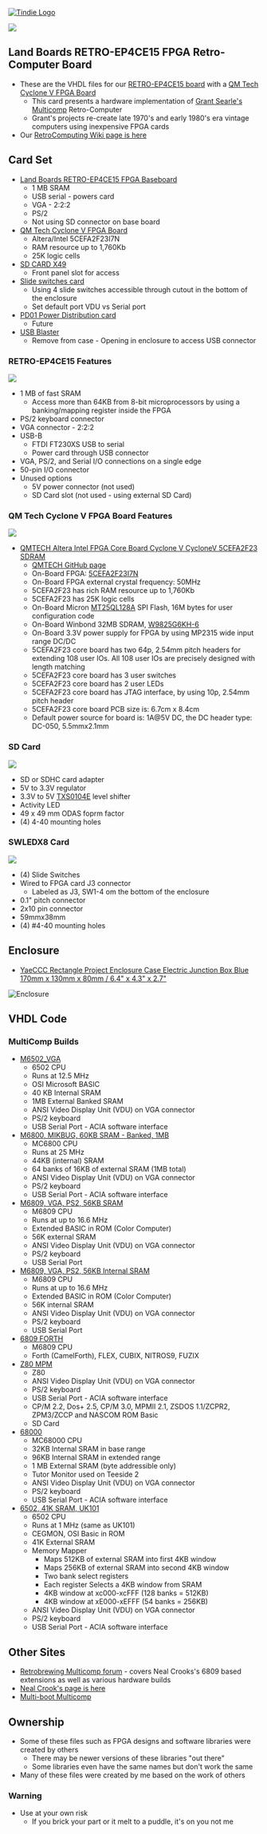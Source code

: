 <a href="https://www.tindie.com/products/land_boards/retrocomputer-fpga-card-pcb-only/" >
<img src="http://land-boards.com/tindie/tindie-larges-v2.png" alt="Tindie Logo">
</img></a> 

<img src="http://land-boards.com/blwiki/images/0/08/RETROEP4CE15_REV4_EDGEVIEW-720PX.jpg"></img>

== Land Boards RETRO-EP4CE15 FPGA Retro-Computer Board ==

* These are the VHDL files for our [http://land-boards.com/blwiki/index.php?title=RETRO-EP4CE15 RETRO-EP4CE15 board] with a [http://land-boards.com/blwiki/index.php?title=QM_Tech_Cyclone_V_FPGA_Board QM Tech Cyclone V FPGA Board]
** This card presents a hardware implementation of [http://www.searle.wales Grant Searle's Multicomp] Retro-Computer
** Grant's projects re-create late 1970's and early 1980's era vintage computers using inexpensive FPGA cards
* Our [http://land-boards.com/blwiki/index.php?title=RetroComputers RetroComputing Wiki page is here]

== Card Set ==

* [http://land-boards.com/blwiki/index.php?title=RETRO-EP4CE15 Land Boards RETRO-EP4CE15 FPGA Baseboard]
** 1 MB SRAM
** USB serial - powers card
** VGA - 2:2:2
** PS/2
** Not using SD connector on base board
* [http://land-boards.com/blwiki/index.php?title=QM_Tech_Cyclone_V_FPGA_Board QM Tech Cyclone V FPGA Board]
** Altera/Intel 5CEFA2F23I7N
** RAM resource up to 1,760Kb
** 25K logic cells
* [http://land-boards.com/blwiki/index.php?title=SD_CARD_X49 SD CARD X49]
** Front panel slot for access
* [http://land-boards.com/blwiki/index.php?title=SWLEDX8 Slide switches card]
** Using 4 slide switches accessible through cutout in the bottom of the enclosure
** Set default port VDU vs Serial port
* [http://land-boards.com/blwiki/index.php?title=PD01 PD01 Power Distribution card]
** Future
* [https://www.ebay.com/sch/i.html?_odkw=usb+blaster&_sop=15&LH_BIN=1&LH_FS=1&_osacat=0&_from=R40&_trksid=p2045573.m570.l1311.R2.TR6.TRC1.A0.H1.TRS1&_nkw=usb+blaster+altera&_sacat=0 USB Blaster]
** Remove from case - Opening in enclosure to access USB connector

=== RETRO-EP4CE15 Features ===

<img src="http://land-boards.com/blwiki/images/8/8d/P1473-720px.jpg"></img>

* 1 MB of fast SRAM
** Access more than 64KB from 8-bit microprocessors by using a banking/mapping register inside the FPGA
* PS/2 keyboard connector
* VGA connector - 2:2:2
* USB-B
** FTDI FT230XS USB to serial
** Power card through USB connector
* VGA, PS/2, and Serial I/O connections on a single edge
* 50-pin I/O connector
* Unused options
** 5V power connector (not used)
** SD Card slot (not used - using external SD Card)
	
=== QM Tech Cyclone V FPGA Board Features ===

<img src="http://land-boards.com/blwiki/images/b/b4/QMTECH_5CEFA2F23_Datasheet_CCA_Pic.PNG"></img>

* [https://www.aliexpress.com/item/1000006622149.html?spm=a2g0s.9042311.0.0.3e1f4c4dZLO3HX QMTECH Altera Intel FPGA Core Board Cyclone V CycloneV 5CEFA2F23 SDRAM]
** [https://github.com/ChinaQMTECH/CYCLONE_IV_EP4CE15 QMTECH GitHub page]
** On-Board FPGA: [https://www.mouser.com/ProductDetail/Intel-Altera/5CEFA2F23I7N?qs=w%252BhYR4jzwbaH%2F206ysv4kw%3D%3D 5CEFA2F23I7N]
** On-Board FPGA external crystal frequency: 50MHz
** 5CEFA2F23 has rich RAM resource up to 1,760Kb
** 5CEFA2F23 has 25K logic cells
** On-Board Micron [https://www.mouser.com/ProductDetail/Micron/MT25QL128ABB8ESF-0AUT?qs=wUXugUrL1qwVHvCLqhzg7w%3D%3D MT25QL128A] SPI Flash, 16M bytes for user configuration code
** On-Board Winbond 32MB SDRAM, [https://www.mouser.com/ProductDetail/Winbond/W9825G6KH-6?qs=qSfuJ%252Bfl%2Fd4uj%2FIr3zKOng%3D%3D W9825G6KH-6]
** On-Board 3.3V power supply for FPGA by using MP2315 wide input range DC/DC
** 5CEFA2F23 core board has two 64p, 2.54mm pitch headers for extending 108 user IOs. All 108 user IOs are precisely designed with length matching
** 5CEFA2F23 core board has 3 user switches
** 5CEFA2F23 core board has 2 user LEDs
** 5CEFA2F23 core board has JTAG interface, by using 10p, 2.54mm pitch header
** 5CEFA2F23 core board PCB size is: 6.7cm x 8.4cm
** Default power source for board is: 1A@5V DC, the DC header type: DC-050, 5.5mmx2.1mm

=== SD Card ===

<img src="http://land-boards.com/blwiki/images/e/ea/SDCARDX49_P935_cropped-512px.jpg"></img></a> 

* SD or SDHC card adapter
* 5V to 3.3V regulator
* 3.3V to 5V [https://www.ti.com/lit/ds/symlink/txs0104e.pdf TXS0104E] level shifter
* Activity LED
* 49 x 49 mm ODAS foprm factor
* (4) 4-40 mounting holes

=== SWLEDX8 Card ===

<img src="http://land-boards.com/blwiki/images/c/c6/SWLEDX8-I2C-P118-720px.jpg"></img></a> 

* (4) Slide Switches
* Wired to FPGA card J3 connector
** Labeled as J3, SW1-4 om the bottom of the enclosure
* 0.1" pitch connector
* 2x10 pin connector
* 59mmx38mm
* (4) #4-40 mounting holes

== Enclosure ==

* [https://www.amazon.com/gp/product/B07SW4RQBQ/ref=ppx_yo_dt_b_search_asin_title?ie=UTF8&psc=1 YaeCCC Rectangle Project Enclosure Case Electric Junction Box Blue 170mm x 130mm x 80mm / 6.4" x 4.3" x 2.7"]

<img src="http://land-boards.com/blwiki/images/3/34/YaeCCC_CASE.PNG" alt="Enclosure"></img></a> 

== VHDL Code ==

=== MultiComp Builds ===

* [https://github.com/douggilliland/MultiComp/tree/master/MultiComp_On_RETRO-EP4CE15_Cyclone_V_InBox/M6502_VGA M6502_VGA]
** 6502 CPU
** Runs at 12.5 MHz
** OSI Microsoft BASIC
** 40 KB Internal SRAM
** 1MB External Banked SRAM
** ANSI Video Display Unit (VDU) on VGA connector
** PS/2 keyboard
** USB Serial Port - ACIA software interface
* [https://github.com/douggilliland/MultiComp/tree/master/MultiComp_On_RETRO-EP4CE15_Cyclone_V_InBox/M6800_MIKBUG_60KB_Banked-1MB M6800, MIKBUG, 60KB SRAM - Banked, 1MB]
** MC6800 CPU
** Runs at 25 MHz
** 44KB (internal) SRAM
** 64 banks of 16KB of external SRAM (1MB total)
** ANSI Video Display Unit (VDU) on VGA connector
** PS/2 keyboard
** USB Serial Port - ACIA software interface
* [https://github.com/douggilliland/MultiComp/tree/master/MultiComp_On_RETRO-EP4CE15_Cyclone_V_InBox/M6809_VGA_PS2_RAM(56K) M6809, VGA, PS2, 56KB SRAM]
** M6809 CPU
** Runs at up to 16.6 MHz
** Extended BASIC in ROM (Color Computer)
** 56K external SRAM
** ANSI Video Display Unit (VDU) on VGA connector
** PS/2 keyboard
** USB Serial Port
* [https://github.com/douggilliland/MultiComp/tree/master/MultiComp_On_RETRO-EP4CE15_Cyclone_V_InBox/M6809_VGA_PS2_IntRAM(56K) M6809, VGA, PS2, 56KB Internal SRAM]
** M6809 CPU
** Runs at up to 16.6 MHz
** Extended BASIC in ROM (Color Computer)
** 56K internal SRAM
** ANSI Video Display Unit (VDU) on VGA connector
** PS/2 keyboard
** USB Serial Port
* [https://github.com/douggilliland/MultiComp/tree/master/MultiComp_On_RETRO-EP4CE15_Cyclone_V_InBox/MultiComp_6809_by_Neal_C-2019-04-08 6809 FORTH]
** M6809 CPU
** Forth (CamelForth), FLEX, CUBIX, NITROS9, FUZIX
* [https://github.com/douggilliland/MultiComp/tree/master/MultiComp_On_RETRO-EP4CE15_Cyclone_V_InBox/Multicomp-MPM Z80 MPM]
** Z80
** ANSI Video Display Unit (VDU) on VGA connector
** PS/2 keyboard
** USB Serial Port - ACIA software interface
** CP/M 2.2, Dos+ 2.5, CP/M 3.0, MPMII 2.1, ZSDOS 1.1/ZCPR2, ZPM3/ZCCP and NASCOM ROM Basic
** SD Card
* [https://github.com/douggilliland/MultiComp/tree/master/MultiComp_On_RETRO-EP4CE15_Cyclone_V_InBox/TS2_68000 68000]
** MC68000 CPU
** 32KB Internal SRAM in base range
** 96KB Internal SRAM in extended range
** 1 MB External SRAM (byte addressible only)
** Tutor Monitor used on Teeside 2
** ANSI Video Display Unit (VDU) on VGA connector
** PS/2 keyboard
** USB Serial Port - ACIA software interface
* [https://github.com/douggilliland/MultiComp/tree/master/MultiComp_On_RETRO-EP4CE15_Cyclone_V_InBox/UK101_41K 6502, 41K SRAM, UK101]
** 6502 CPU
** Runs at 1 MHz (same as UK101)
** CEGMON, OSI Basic in ROM
** 41K External SRAM
** Memory Mapper
*** Maps 512KB of external SRAM into first 4KB window
*** Maps 256KB of external SRAM into second 4KB window
*** Two bank select registers
*** Each register Selects a 4KB window from SRAM
*** 4KB window at xc000-xcFFF (128 banks = 512KB)
*** 4KB window at xE000-xEFFF (54 banks = 256KB)
** ANSI Video Display Unit (VDU) on VGA connector
** PS/2 keyboard
** USB Serial Port - ACIA software interface

== Other Sites ==

* [https://www.retrobrewcomputers.org/doku.php?id=boards:sbc:multicomp:start Retrobrewing Multicomp forum] - covers Neal Crooks's 6809 based extensions as well as various hardware builds
* [https://github.com/nealcrook/multicomp6809 Neal Crook's page is here]
* [https://www.retrobrewcomputers.org/doku.php?id=builderpages:rhkoolstar:mc-2g-1024 Multi-boot Multicomp]

== Ownership ==

* Some of these files such as FPGA designs and software libraries were created by others
** There may be newer versions of these libraries "out there"
** Some libraries even have the same names but don't work the same
* Many of these files were created by me based on the work of others

=== Warning ===

* Use at your own risk
** If you brick your part or it melt to a puddle, it's on you not me
